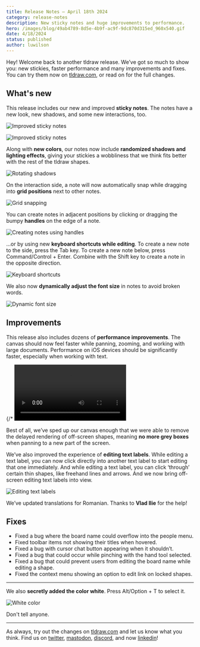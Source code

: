 ```yaml
---
title: Release Notes – April 18th 2024
category: release-notes
description: New sticky notes and huge improvements to performance.
hero: /images/blog/49ab4789-8d5e-4b9f-ac9f-9dc870d315ed_960x540.gif
date: 4/18/2024
status: published
author: luwilson
---
```


Hey! Welcome back to another tldraw release. We’ve got so much to show you: new stickies, faster performance and many improvements and fixes. You can try them now on [tldraw.com](http://tldraw.com/), or read on for the full changes.

## What's new

This release includes our new and improved **sticky notes**. The notes have a new look, new shadows, and some new interactions, too.

![Improved sticky notes](/images/blog/76e09493-71eb-43d9-a38d-97d8b460b848_960x540.gif)

![Improved sticky notes](/images/blog/cb56d96e-04aa-46a3-aa08-365a36845cd3_1838x686.png)

Along with **new colors**, our notes now include **randomized shadows and lighting effects**, giving your stickies a wobbliness that we think fits better with the rest of the tldraw shapes.

![Rotating shadows](/images/blog/3c17d55b-2be3-476d-84d3-5f26696c7809_960x540.gif)

On the interaction side, a note will now automatically snap while dragging into **grid positions** next to other notes.

![Grid snapping](/images/blog/c230f201-88d1-47df-9626-3c743a4e6c7a_722x406.gif)

You can create notes in adjacent positions by clicking or dragging the bumpy **handles** on the edge of a note.

![Creating notes using handles](/images/blog/0deb9327-ee70-4ada-977a-f49d0eb01419_722x406.gif)

…or by using new **keyboard shortcuts while editing**. To create a new note to the side, press the Tab key. To create a new note below, press Command/Control + Enter. Combine with the Shift key to create a note in the opposite direction.

![Keyboard shortcuts](/images/blog/9e3297cf-4643-4d4e-a477-1223c64f0426_722x406.gif)

We also now **dynamically adjust the font size** in notes to avoid broken words.

![Dynamic font size](/images/blog/fdd16a76-2f3e-49ea-9b76-470786d4d304_720x406.gif)

## Improvements

This release also includes dozens of **performance improvements**. The canvas should now feel faster while panning, zooming, and working with large documents. Performance on iOS devices should be significantly faster, especially when working with text.

{/* <Video src="blob:https://tldraw.substack.com/80230c44-df2b-4813-bc2c-d67c7d0c5e31" autoplay lazy /> */}

Best of all, we’ve sped up our canvas enough that we were able to remove the delayed rendering of off-screen shapes, meaning **no more grey boxes** when panning to a new part of the screen.

We’ve also improved the experience of **editing text labels**. While editing a text label, you can now click directly into another text label to start editing that one immediately. And while editing a text label, you can click ‘through’ certain thin shapes, like freehand lines and arrows. And we now bring off-screen editing text labels into view.

![Editing text labels](/images/blog/4d91f68a-829a-4b18-bcef-f37d2ec24bda_960x540.gif)

We’ve updated translations for Romanian. Thanks to **Vlad Ilie** for the help!

## Fixes

- Fixed a bug where the board name could overflow into the people menu.
- Fixed toolbar items not showing their titles when hovered.
- Fixed a bug with cursor chat button appearing when it shouldn’t.
- Fixed a bug that could occur while pinching with the hand tool selected.
- Fixed a bug that could prevent users from editing the board name while editing a shape.
- Fixed the context menu showing an option to edit link on locked shapes.

---

We also **secretly added the color white**. Press Alt/Option + T to select it.

![White color](/images/blog/843628e9-5ac3-43f6-8955-01af129cd380_960x540.gif)

Don't tell anyone.

---

As always, try out the changes on [tldraw.com](https://tldraw.com) and let us know what you think. Find us on [twitter](https://twitter.com/tldraw), [mastodon](https://mas.to/@tldraw), [discord](https://t.co/FbWiDYFD3O), and now [linkedin](https://www.linkedin.com/company/tldraw/)!
